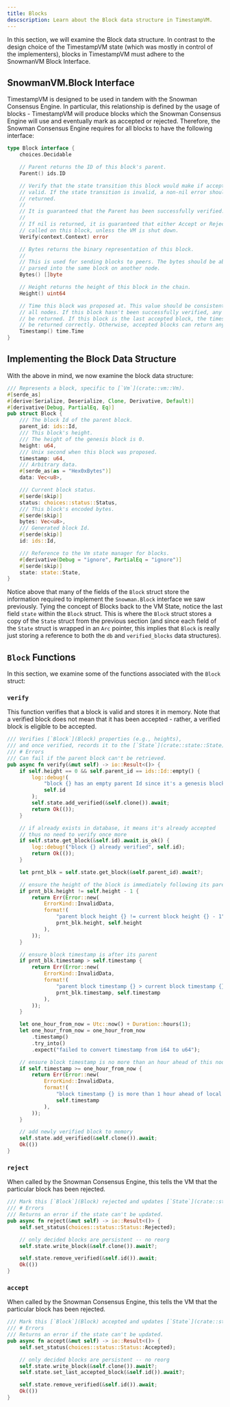 ```yaml
---
title: Blocks
descscription: Learn about the Block data structure in TimestampVM.
---
```


In this section, we will examine the Block data structure. In contrast to the design choice of the TimestampVM state (which was mostly in control of the implementers), blocks in TimestampVM must adhere to the SnowmanVM Block Interface.

## SnowmanVM.Block Interface

TimestampVM is designed to be used in tandem with the Snowman Consensus Engine. In particular, this relationship is defined by the usage of blocks - TimestampVM will produce blocks which the Snowman Consensus Engine will use and eventually mark as accepted or rejected. Therefore, the Snowman Consensus Engine requires for all blocks to have the following interface:

```go
type Block interface {
	choices.Decidable

	// Parent returns the ID of this block's parent.
	Parent() ids.ID

	// Verify that the state transition this block would make if accepted is
	// valid. If the state transition is invalid, a non-nil error should be
	// returned.
	//
	// It is guaranteed that the Parent has been successfully verified.
	//
	// If nil is returned, it is guaranteed that either Accept or Reject will be
	// called on this block, unless the VM is shut down.
	Verify(context.Context) error

	// Bytes returns the binary representation of this block.
	//
	// This is used for sending blocks to peers. The bytes should be able to be
	// parsed into the same block on another node.
	Bytes() []byte

	// Height returns the height of this block in the chain.
	Height() uint64

	// Time this block was proposed at. This value should be consistent across
	// all nodes. If this block hasn't been successfully verified, any value can
	// be returned. If this block is the last accepted block, the timestamp must
	// be returned correctly. Otherwise, accepted blocks can return any value.
	Timestamp() time.Time
}
```

## Implementing the Block Data Structure

With the above in mind, we now examine the block data structure:

```rust
/// Represents a block, specific to [`Vm`](crate::vm::Vm).
#[serde_as]
#[derive(Serialize, Deserialize, Clone, Derivative, Default)]
#[derivative(Debug, PartialEq, Eq)]
pub struct Block {
    /// The block Id of the parent block.
    parent_id: ids::Id,
    /// This block's height.
    /// The height of the genesis block is 0.
    height: u64,
    /// Unix second when this block was proposed.
    timestamp: u64,
    /// Arbitrary data.
    #[serde_as(as = "Hex0xBytes")]
    data: Vec<u8>,

    /// Current block status.
    #[serde(skip)]
    status: choices::status::Status,
    /// This block's encoded bytes.
    #[serde(skip)]
    bytes: Vec<u8>,
    /// Generated block Id.
    #[serde(skip)]
    id: ids::Id,

    /// Reference to the Vm state manager for blocks.
    #[derivative(Debug = "ignore", PartialEq = "ignore")]
    #[serde(skip)]
    state: state::State,
}
```

Notice above that many of the fields of the `Block` struct store the information required to implement the `Snowman.Block` interface we saw previously. Tying the concept of Blocks back to the VM State, notice the last field `state` within the `Block` struct. This is where the `Block` struct stores a copy of the `State` struct from the previous section (and since each field of the `State` struct is wrapped in an `Arc` pointer, this implies that `Block` is really just storing a reference to both the `db` and `verified_blocks` data structures).

## `Block` Functions

In this section, we examine some of the functions associated with the `Block` struct:

### `verify`

This function verifies that a block is valid and stores it in memory. Note that a verified block does not mean that it has been accepted - rather, a verified block is eligible to be accepted.

```rust
/// Verifies [`Block`](Block) properties (e.g., heights),
/// and once verified, records it to the [`State`](crate::state::State).
/// # Errors
/// Can fail if the parent block can't be retrieved.
pub async fn verify(&mut self) -> io::Result<()> {
    if self.height == 0 && self.parent_id == ids::Id::empty() {
        log::debug!(
            "block {} has an empty parent Id since it's a genesis block -- skipping verify",
            self.id
        );
        self.state.add_verified(&self.clone()).await;
        return Ok(());
    }

    // if already exists in database, it means it's already accepted
    // thus no need to verify once more
    if self.state.get_block(&self.id).await.is_ok() {
        log::debug!("block {} already verified", self.id);
        return Ok(());
    }

    let prnt_blk = self.state.get_block(&self.parent_id).await?;

    // ensure the height of the block is immediately following its parent
    if prnt_blk.height != self.height - 1 {
        return Err(Error::new(
            ErrorKind::InvalidData,
            format!(
                "parent block height {} != current block height {} - 1",
                prnt_blk.height, self.height
            ),
        ));
    }

    // ensure block timestamp is after its parent
    if prnt_blk.timestamp > self.timestamp {
        return Err(Error::new(
            ErrorKind::InvalidData,
            format!(
                "parent block timestamp {} > current block timestamp {}",
                prnt_blk.timestamp, self.timestamp
            ),
        ));
    }

    let one_hour_from_now = Utc::now() + Duration::hours(1);
    let one_hour_from_now = one_hour_from_now
        .timestamp()
        .try_into()
        .expect("failed to convert timestamp from i64 to u64");

    // ensure block timestamp is no more than an hour ahead of this nodes time
    if self.timestamp >= one_hour_from_now {
        return Err(Error::new(
            ErrorKind::InvalidData,
            format!(
                "block timestamp {} is more than 1 hour ahead of local time",
                self.timestamp
            ),
        ));
    }

    // add newly verified block to memory
    self.state.add_verified(&self.clone()).await;
    Ok(())
}
```

### `reject`

When called by the Snowman Consensus Engine, this tells the VM that the particular block has been rejected.

```rust
/// Mark this [`Block`](Block) rejected and updates [`State`](crate::state::State) accordingly.
/// # Errors
/// Returns an error if the state can't be updated.
pub async fn reject(&mut self) -> io::Result<()> {
    self.set_status(choices::status::Status::Rejected);

    // only decided blocks are persistent -- no reorg
    self.state.write_block(&self.clone()).await?;

    self.state.remove_verified(&self.id()).await;
    Ok(())
}
```

### `accept`

When called by the Snowman Consensus Engine, this tells the VM that the particular block has been rejected.

```rust
/// Mark this [`Block`](Block) accepted and updates [`State`](crate::state::State) accordingly.
/// # Errors
/// Returns an error if the state can't be updated.
pub async fn accept(&mut self) -> io::Result<()> {
    self.set_status(choices::status::Status::Accepted);

    // only decided blocks are persistent -- no reorg
    self.state.write_block(&self.clone()).await?;
    self.state.set_last_accepted_block(&self.id()).await?;

    self.state.remove_verified(&self.id()).await;
    Ok(())
}
```
